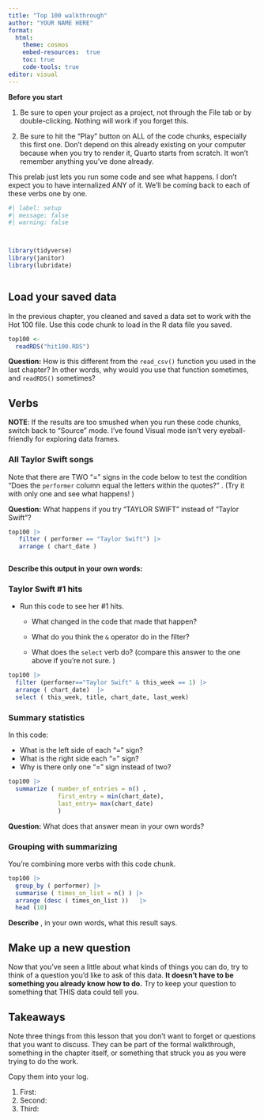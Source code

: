 ```yaml
---
title: "Top 100 walkthrough"
author: "YOUR NAME HERE"
format: 
  html: 
    theme: cosmos
    embed-resources:  true
    toc: true
    code-tools: true
editor: visual
---
```


**Before you start**

1.  Be sure to open your project as a project, not through the File tab or by double-clicking. Nothing will work if you forget this.

2.  Be sure to hit the "Play" button on ALL of the code chunks, especially this first one. Don't depend on this already existing on your computer because when you try to render it, Quarto starts from scratch. It won't remember anything you've done already.

This prelab just lets you run some code and see what happens. I don't expect you to have internalized ANY of it. We'll be coming back to each of these verbs one by one.

```r
#| label: setup
#| message: false
#| warning: false



library(tidyverse)
library(janitor)
library(lubridate)



```

## Load your saved data

In the previous chapter, you cleaned and saved a data set to work with the Hot 100 file. Use this code chunk to load in the R data file you saved.

```r

top100 <- 
  readRDS("hit100.RDS")

```

**Question:** How is this different from the `read_csv()` function you used in the last chapter? In other words, why would you use that function sometimes, and `readRDS()` sometimes?

## Verbs

**NOTE**: If the results are too smushed when you run these code chunks, switch back to "Source" mode. I've found Visual mode isn't very eyeball-friendly for exploring data frames.

### All Taylor Swift songs

Note that there are TWO "=" signs in the code below to test the condition "Does the `performer` column equal the letters within the quotes?" . (Try it with only one and see what happens! )

**Question:** What happens if you try "TAYLOR SWIFT" instead of "Taylor Swift"?

```r

top100 |> 
   filter ( performer == "Taylor Swift") |> 
   arrange ( chart_date )



```

**Describe this output in your own words:**

### Taylor Swift #1 hits

-   Run this code to see her #1 hits.

    -   What changed in the code that made that happen?

    -   What do you think the `&` operator do in the filter?

    -   What does the `select` verb do? (compare this answer to the one above if you're not sure. )

```r

top100 |>
  filter (performer=="Taylor Swift" & this_week == 1) |>
  arrange ( chart_date)  |>
  select ( this_week, title, chart_date, last_week)


```

### Summary statistics

In this code:

-   What is the left side of each "=" sign?
-   What is the right side each "=" sign?
-   Why is there only one "=" sign instead of two?

```r

top100 |>
  summarize ( number_of_entries = n() , 
              first_entry = min(chart_date), 
              last_entry= max(chart_date)
              )


```

**Question:** What does that answer mean in your own words?

### Grouping with summarizing

You're combining more verbs with this code chunk.

```r

top100 |>
  group_by ( performer) |>
  summarise ( times_on_list = n() ) |>
  arrange (desc ( times_on_list ))   |> 
  head (10)


```

**Describe** , in your own words, what this result says.

## Make up a new question

Now that you've seen a little about what kinds of things you can do, try to think of a question you'd like to ask of this data. **It doesn't have to be something you already know how to do.** Try to keep your question to something that THIS data could tell you.

## Takeaways

Note three things from this lesson that you don't want to forget or questions that you want to discuss. They can be part of the formal walkthrough, something in the chapter itself, or something that struck you as you were trying to do the work.

Copy them into your log.

1.  First:
2.  Second:
3.  Third: